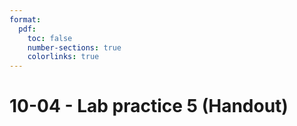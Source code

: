 ```yaml
---
format:
  pdf:
    toc: false
    number-sections: true
    colorlinks: true
---
```


# 10-04 - Lab practice 5 (Handout)

